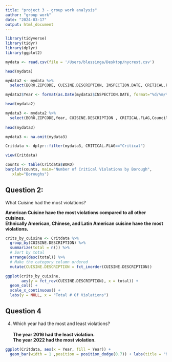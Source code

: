 ```yaml
---
title: "project 3 - group work analysis"
author: "group work"
date: "2024-03-17"
output: html_document
---
```


```r
library(tidyverse)
library(tidyr)
library(dplyr)
library(ggplot2)
```

```r
mydata <- read.csv(file = '/Users/blessinga/Desktop/nycrest.csv')

head(mydata)

mydata2 <- mydata %>%
  select(BORO,ZIPCODE, CUISINE.DESCRIPTION, INSPECTION.DATE, CRITICAL.FLAG,Council.District)

mydata2$Year <- format(as.Date(mydata2$INSPECTION.DATE, format="%d/%m/%y"),"%Y")

head(mydata2)

mydata3 <- mydata2 %>%
  select(BORO,ZIPCODE,Year, CUISINE.DESCRIPTION , CRITICAL.FLAG,Council.District)
  
head(mydata3)

mydata3 <- na.omit(mydata3)

```

```r
Critdata <- dplyr::filter(mydata3, CRITICAL.FLAG=="Critical")

view(Critdata)
```

```r
counts <- table(Critdata$BORO)
barplot(counts, main="Number of Critical Violations by Borough",
   xlab="Boroughs")

```




## Question 2:
 
What Cuisine had the most violations?

<b> American Cuisine have the most violations compared to all other cuisines. \
Ethnically American, Chinese, and Latin American cuisine have the most violations. </b>

```r
crits_by_cuisine <- Critdata %>%
  group_by(CUISINE.DESCRIPTION) %>%
  summarize(total = n()) %>%
  # Sort by total
  arrange(desc(total)) %>%
  # Make the category column ordered
  mutate(CUISINE.DESCRIPTION = fct_inorder(CUISINE.DESCRIPTION))
```

```r
ggplot(crits_by_cuisine,
       aes(y = fct_rev(CUISINE.DESCRIPTION), x = total)) +
  geom_col() +
  scale_x_continuous() +
  labs(y = NULL, x = "Total # Of Violations")
```

## Question 4
4. Which year had the most and least violations? \
\
    <b> The year 2016 had the least violation. \
    The year 2022 had the most violation.
    </b>
```r

ggplot(Critdata, aes(x = Year, fill = Year)) +
  geom_bar(width = 1 ,position = position_dodge(0.7)) + labs(title = "Number of Violations Per Year (in quadrillions)")

```

